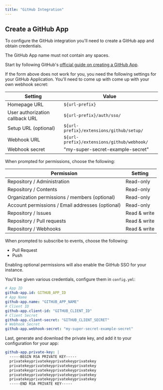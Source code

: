 ```yaml
---
title: "GitHub Integration"
---
```


## Create a GitHub App

To configure the GitHub integration you'll need to create a GitHub app and obtain credentials.

<Alert level="warning">
  The GitHub App name must not contain any spaces.
</Alert>

<CreateGitHubAppForm url="https://github.com/organizations/:org/settings/apps/new?name=:org-Sentry-Integration&public=false&members=read&emails=read&administration=read&contents=read&issues=write&pull_requests=write&repository_hooks=write&url=:url-prefix&callback_url=:url-prefix%2Fauth%2Fsso%2F&setup_url=:url-prefix%2Fextensions%2Fgithub%2Fsetup%2F&webhook_url=:url-prefix%2Fextensions%2Fgithub%2Fwebhook%2F&events[]=push&events[]=pull_request&webhook_active=true" defaultOrg="your-organization" defaultUrlPrefix="https://your-sentry-url-prefix.com" />

Start by following GitHub's [official guide on creating a GitHub App](https://developer.github.com/apps/building-github-apps/creating-a-github-app/).

If the form above does not work for you, you need the following settings for your GitHub Application. 
You'll need to come up with come up with your own webhook secret:

| Setting                         | Value                                      |
| ------------------------------- | ------------------------------------------ |
| Homepage URL                    | `${url-prefix}`                            |
| User authorization callback URL | `${url-prefix}/auth/sso/`                  |
| Setup URL (optional)            | `${url-prefix}/extensions/github/setup/`   |
| Webhook URL                     | `${url-prefix}/extensions/github/webhook/` |
| Webhook secret                  | "my-super-secret-example-secret"           |

When prompted for permissions, choose the following:

| Permission                                       | Setting      |
| ------------------------------------------------ | ------------ |
| Repository / Administration                      | Read-only    |
| Repository / Contents                            | Read-only    |
| Organization permissions / members (optional)    | Read-only    |
| Account permissions / Email addresses (optional) | Read-only    |
| Repository / Issues                              | Read & write |
| Repository / Pull requests                       | Read & write |
| Repository / Webhooks                            | Read & write |

When prompted to subscribe to events, choose the following:

 - Pull Request
 - Push 

<Alert title="Trick" level="info">
  Enabling optional permissions will also enable the <Link to="/self-hosted/sso/#github-auth">GitHub SSO</Link> for your instance.
</Alert>

You'll be given various credentials, configure them in `config.yml`:

```yml
# App ID
github-app.id: GITHUB_APP_ID
# App Name
github-app.name: "GITHUB_APP_NAME"
# Client ID
github-app.client-id: "GITHUB_CLIENT_ID"
# Client Secret
github-app.client-secret: "GITHUB_CLIENT_SECRET"
# Webhook Secret
github-app.webhook-secret: "my-super-secret-example-secret"
```

Last, generate and download the private key, and add it to your configuration for your app:

```yml
github-app.private-key: |
  -----BEGIN RSA PRIVATE KEY-----
  privatekeyprivatekeyprivatekeyprivatekey
  privatekeyprivatekeyprivatekeyprivatekey
  privatekeyprivatekeyprivatekeyprivatekey
  privatekeyprivatekeyprivatekeyprivatekey
  privatekeyprivatekeyprivatekeyprivatekey
  -----END RSA PRIVATE KEY-----
```
